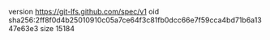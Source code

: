 version https://git-lfs.github.com/spec/v1
oid sha256:2ff8f0d4b25010910c05a7ce64f3c81fb0dcc66e7f59cca4bd71b6a1347e63e3
size 15184
